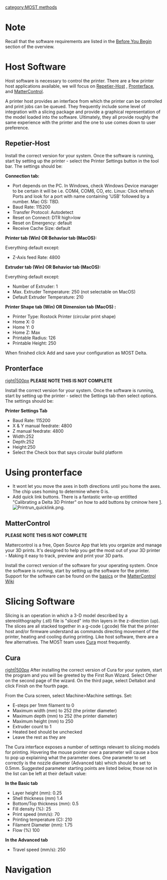 {{MOST}}
{{MOST-RepRap}}
[[category:MOST methods]]

=Note=
Recall that the software requirements are listed in the [[Delta_Build_Overview:MOST#Before_You_Begin|Before You Begin]] section of the overview.

=Host Software=
Host software is necessary to control the printer. There are a few printer host applications available, we will focus on [http://www.repetier.com/documentation/repetier-host/ Repetier-Host] , [https://github.com/kliment/Printrun Pronterface], and [http://www.mattercontrol.com/ MatterControl].

A printer host provides an interface from which the printer can be controlled and print jobs can be queued. They frequently include some level of integration with a slicing package and provide a graphical representation of the model loaded into the software. Ultimately, they all provide roughly the same experience with the printer and the one to use comes down to user preference.

==Repetier-Host==
Install the correct version for your system. Once the software is running, start by setting up the printer - select the Printer Settings button in the tool bar. The settings should be:

'''Connection tab:'''
* Port depends on the PC. In Windows, check Windows Device manager to be certain it will be  i.e.  COM4, COM6, CO, etc. Linux: Click refresh Ports and look for a port with name containing 'USB' followed by a number. Mac OS: TBD.
* Baud Rate: 115200
* Transfer Protocol: Autodetect
* Reset on Connect: DTR high>low
* Reset on Emergency: default
* Receive Cache Size: default

'''Printer tab (Win) OR Behavior tab (MacOS):'''

Everything default except:
* Z-Axis feed Rate: 4800

'''Extruder tab (Win) OR Behavior tab (MacOS):'''

Everything default except:
* Number of Extruder: 1
* Max. Extruder Temperature: 250 (not selectable on MacOS)
* Default Extruder Temperature: 210

'''Printer Shape tab (Win) OR Dimension tab (MacOS) :'''
* Printer Type: Rostock Printer (circular print shape)
* Home X: 0
* Home Y: 0
* Home Z: Max
* Printable Radius: 126
* Printable Height: 250

When finished click Add and save your configuration as MOST Delta.

==Pronterface==

[[image:Pronterface.png|right|500px]]
'''PLEASE NOTE THIS IS NOT COMPLETE'''

Install the correct version for your system. Once the software is running, start by setting up the printer - select the Settings tab then select options. The settings should be:

'''Printer Settings Tab'''

* Baud Rate: 115200
* X & Y manual feedrate: 4800
* Z manual feedrate: 4800
* Width:252
* Depth:252
* Height:250
* Select the Check box that says circular build platform

=Using pronterface=
*It wont let you move the axes in both directions until you home the axes. The chip uses homing to determine where 0 is.
*Add quick link buttons. There is a fantastic write-up entitlted "Calibrating a Delta 3D Printer" on how to add buttons by cminow here [http://minow.blogspot.com/]. [[File:Printrun_quicklink.png]]. 

==MatterControl==

'''PLEASE NOTE THIS IS NOT COMPLETE'''

Mattercontrol is a free, Open Source App that lets you organize and manage your 3D prints. It's designed to help you get the most out of your 3D printer - Making it easy to track, preview and print your 3D parts. 

Install the correct version of the software for your operating system. Once the software is running, start by setting up the software for the printer. 
Support for the software can be found on the [http://www.mattercontrol.com/articles/mattercontrol-getting-started#tuningadjustment/ basics] or the [http://wiki.mattercontrol.com/ MatterControl Wiki]

=Slicing Software=
Slicing is an operation in which a 3-D model described by a stereolithography (.stl) file is "sliced" into thin layers in the z-direction (up). The slices are all stacked together in a g-code (.gcode) file that the printer host and/or firmware understand as commands directing movement of the printer, heating and cooling during printing. Like host software, there are a few alternatives. The MOST team uses [http://software.ultimaker.com/ Cura] most frequently.

==Cura==
[[image:cura.jpg|right|500px]]
After installing the correct version of Cura for your system, start the program and you will be greeted by the First Run Wizard. Select Other on the second page of the wizard. On the third page, select Deltabot and click Finish on the fourth page.

From the Cura screen, select Machine>Machine settings. Set:
* E-steps per 1mm filament to 0
* Maximum width (mm) to 252 (the printer diameter)
* Maximum depth (mm) to 252 (the printer diameter)
* Maximum height (mm) to 250
* Extruder count to 1
* Heated bed should be unchecked
* Leave the rest as they are

The Cura interface exposes a number of settings relevant to slicing models for printing. Hovering the mouse pointer over a parameter will cause a box to pop up explaining what the parameter does. One parameter to set correctly is the nozzle diameter (Advanced tab) which should be set to 0.5mm. Suggested parameter starting points are listed below, those not in the list can be left at their default value:

'''In the Basic tab'''
* Layer height (mm): 0.25
* Shell thickness (mm) 1.4
* Bottom/Top thickness (mm): 0.5
* Fill density (%): 25
* Print speed (mm/s): 70
* Printing temperature (C): 210
* Filament Diameter (mm): 1.75
* Flow (%) 100

'''In the Advanced tab'''
* Travel speed (mm/s): 250

=Navigation=
{{template:MOST Delta Nav}}